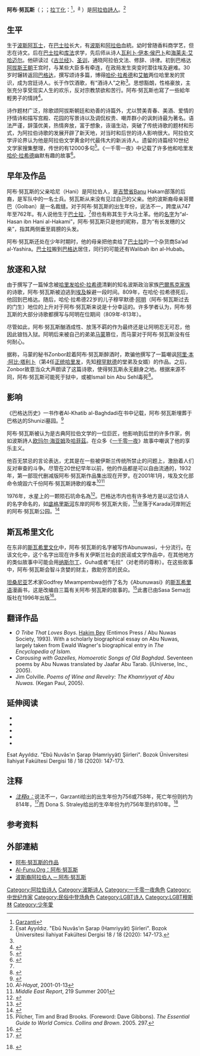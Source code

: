 {{Infobox writer <!-- For more information see [[:Template:Infobox_Writer/doc|:Template:Infobox Writer/doc]]. --> 
| name          = 阿布·努瓦斯<br>Abu Nuwas
| image         = Abu Nuwas.jpg
| image_size    = 180px
| alt           = 
| caption       = 由[[纪伯伦·哈利勒·纪伯伦|纪伯伦·哈利勒·纪伯伦]]于1916年绘制的阿布·努瓦斯画像。
| pseudonym     = 
| birth_name    = 
| birth_date    = 756
| birth_place   = 
| death_date    = {{Death year and age|814|756}}
| death_place   = 
| resting_place = 
| occupation    = [[诗人|诗人]]
| language      = 
| nationality   = 
| ethnicity     = 
| citizenship   = 
| education     = 
| alma_mater    = 
| period        = 
| genre         = 
| subject       = 
| movement      = 
| notableworks  = 
| spouse        = 
| partner       = 
| children      = 
| relatives     = 
| influences    = 
| influenced    = 
| awards        = 
| signature     = 
| signature_alt = 
| website       = 
| portaldisp    = 
}}

'''阿布·努瓦斯'''（{{lang-ar|ابونواس}}；{{lang-fa|ابونواس}}；[[拉丁化|拉丁化]]：{{unicode|Abū-Nuwās}}<ref name="Gp2">[[#GA|Garzanti]]</ref>，{{bd|756年||814年}}<sup id="fn_a_back">[[#fn_a|a]]</sup> ）是[[阿拉伯|阿拉伯]][[詩人|詩人]]。<ref>Esat Ayyıldız. "Ebû Nuvâs’ın Şarap (Hamriyyât) Şiirleri". Bozok Üniversitesi İlahiyat Fakültesi Dergisi 18 / 18 (2020): 147-173.</ref>

==生平==
生于[[波斯|波斯]][[阿瓦士|阿瓦士]]，在[[巴士拉|巴士拉]]长大，有[[波斯|波斯]]和[[阿拉伯|阿拉伯]]血統。幼时曾随香料商学艺，但志在诗文。后在[[巴士拉|巴士拉]]和[[库法|库法]]求学，先后师从诗人[[瓦利卜·伊本·侯巴卜|瓦利卜·伊本·侯巴卜]]和[[海莱夫·艾哈迈尔|海莱夫·艾哈迈尔]]。他研读过《[[古兰经|古兰经]]》、[[圣训|圣训]]，通晓阿拉伯文法、修辞、诗律。初到巴格达[[阿拔斯王朝|阿拔斯王朝]]王宫时，与某些大臣多有牵连，在政局发生突变时潜往埃及避难。30岁时辗转返回[[巴格达|巴格达]]，撰写颂诗多篇，博得[[哈伦·拉希德|哈伦·拉希德]]和[[阿布·阿卜杜拉·穆罕默德·阿明·本·哈伦|艾敏]]两位哈里发的赏识，成为宫廷诗人。长于作饮酒歌，有“酒诗人”之称<REF name="咏酒诗人"/>。思想豁朗，性格豪放，主张充分享受现实人生的欢乐，反对宗教禁欲和苦行。阿布·努瓦斯也寫了一些給年輕男子的情詩<REF>
{{Cite web
 |url= http://www.2girl.net/article-12893-1.html
 |title= 穆斯林同志荊棘路
 |accessdate= 2013-10-12
 |publisher= 女子拉拉學園
 |archive-date= 2016-03-05
 |archive-url= https://web.archive.org/web/20160305083811/http://www.2girl.net/article-12893-1.html
 |dead-url= no
 }}
</REF>。

诗作题材广泛，除歌颂阿拔斯朝廷和劝善的诗篇外，尤以赞美青春、美酒、爱情的抒情诗和描写宫殿、花园的写景诗以及调侃权贵、嘲弄群小的讽刺诗最为著名。语法严谨，辞藻优美，热情奔放，富于想象，诙谐生动，突破了传统诗歌的题材和形式，为阿拉伯诗歌的发展开辟了新天地，对当时和后世的诗人影响很大。阿拉伯文学评论界认为他是阿拉伯文学黄金时代最伟大的新派诗人。遗留的诗篇经10世纪文学家{{le|伊斯巴哈尼|Abu al-Faraj al-Isfahani}}搜集整理，传世的有12000多句<ref name="咏酒诗人">
{{Cite web|url=http://read.workercn.cn/Ebooks/T0801/200612251707190825/yuedu14.html|title=咏酒诗人阿布·努瓦斯|accessdate=2013-10-12|author=伊宏|work=阿拉伯文学简史|deadurl=yes|archiveurl=https://web.archive.org/web/20131013184030/http://read.workercn.cn/Ebooks/T0801/200612251707190825/yuedu14.html|archivedate=2013-10-13}}</ref>。《一千零一夜》中记载了许多他和哈里发[[哈伦·拉希德|哈伦·拉希德]]幽默有趣的故事<ref>{{Cite web
 |url          = http://www.21pw.com/boshi/2011-7-12/l82.html
 |title        = 阿布·努瓦斯大街
 |accessdate   = 2013-10-12
 |date         = 2011-07-12
 |publisher    = 品味旅遊網
 |archive-date = 2016-03-04
 |archive-url  = https://web.archive.org/web/20160304191758/http://www.21pw.com/boshi/2011-7-12/l82.html
 |dead-url     = yes
}}</ref>。

== 早年及作品 ==
阿布·努瓦斯的父亲哈尼（Hani）是阿拉伯人，是[[吉赞省|吉赞省]]Banu Hakam部落的后裔，是{{link-en|迈尔万二世|Marwan II}}军队中的一名士兵。努瓦斯从来没有见过自己的父亲。他的波斯裔母亲哥爾巴（Golban）是一名裁缝。对于阿布·努瓦斯的出生年份，说法不一，跨度从747年至762年。有人说他生于[[巴士拉|巴士拉]]，<ref name="Gp2"/>但也有称其生于大马士革。他的[[阿拉伯人名|名字]]为“al-Hasan ibn Hani al-Hakami”，阿布·努瓦斯只是他的昵称，意为“有长发穗的父亲”，指其两侧垂至肩膀的头发。

阿布·努瓦斯还处在少年时期时，他的母亲把他卖给了[[巴士拉|巴士拉]]的一个杂货商Sa’ad al-Yashira。[[巴士拉|巴士拉]]搬到[[巴格达|巴格达]]居住，同行的可能还有Walibah ibn al-Hubab。

== 放逐和入狱 ==
由于撰写了一篇悼念被[[哈里发|哈里发]][[哈伦·拉希德|哈伦·拉希德]]清剿的知名波斯政治家族[[巴爾馬克家族|巴爾馬克家族]]的诗歌，阿布·努瓦斯被迫逃到[[埃及|埃及]]躲避一段时间。809年，在哈伦·拉希德死后，他回到巴格达。随后，哈伦·拉希德22岁的儿子穆罕默德·[[阿布·阿卜杜拉·穆罕默德·阿明·本·哈伦|阿明]]（阿布·努瓦斯过去的门生）地位的上升对于阿布·努瓦斯来说是十分幸运的。许多学者认为，阿布·努瓦斯的大部分诗歌都撰写与阿明在位期间（809年-813年）。

尽管如此，阿布·努瓦斯酗酒成性、放荡不羁的作为最终还是让阿明忍无可忍，他因此锒铛入狱。阿明后来被自己的弟弟[[阿布·阿拔斯·阿卜杜拉·马蒙·本·哈伦|马蒙]]篡位，而马蒙对于阿布·努瓦斯没有任何耐心。

据称，马蒙的秘书Zonbor趁着阿布·努瓦斯醉酒时，欺骗他撰写了一篇嘲讽[[阿里·本·阿比·塔利卜|阿里·本·阿比·塔利卜]]（第4任[[正统哈里发|正统哈里发]]，先知[[穆罕默德|穆罕默德]]的堂弟及女婿）的作品。之后，Zonbor故意当众大声朗读了这篇诗歌，使得努瓦斯永无翻身之地。根据来源不同，阿布·努瓦斯可能死于狱中，或被Ismail bin Abu Sehl毒死<ref>{{cite book
 |author= F. F. Arbuthnot
 |title= Arabic Authors: A Manual of Arabian History and Literature
 |publisher= Library of Alexandria
 |isbn= 146551080X
 |url= http://books.google.com.tw/books?id=Muuc7dWDiaMC&pg=PT75&lpg=PT75&dq=Ismail+bin+Abu+Sehl&source=bl&ots=W_fsHkKRjo&sig=dn8s5u6vzIyCdAtvbPFdEhldnIU&hl=en&sa=X&ei=-vhYUoTjPInUkAXX5YCQBg&redir_esc=y#v=onepage&q=Ismail%20bin%20Abu%20Sehl&f=false
 |access-date= 2013-10-12
 |archive-date= 2019-06-20
 |archive-url= https://web.archive.org/web/20190620024458/https://books.google.com.tw/books?id=Muuc7dWDiaMC&pg=PT75&lpg=PT75&dq=Ismail+bin+Abu+Sehl&source=bl&ots=W_fsHkKRjo&sig=dn8s5u6vzIyCdAtvbPFdEhldnIU&hl=en&sa=X&ei=-vhYUoTjPInUkAXX5YCQBg&redir_esc=y#v=onepage&q=Ismail%20bin%20Abu%20Sehl&f=false
 |dead-url= no
 }}</ref>。

== 影响 ==

《巴格达历史》一书作者Al-Khatib al-Baghdadi在书中记载，阿布·努瓦斯埋葬于巴格达的Shunizi墓园。<ref>{{cite book|url=http://books.google.com/books?id=5DlbAAAAQAAJ&lpg=PA394&ots=4twy8GhFuH&dq=Abu%20Nuwas%20buried%20cemetery&pg=PA394#v=onepage&q=Abu%20Nuwas%20buried%20cemetery&f=false |title=Ibn Khallikan's biographical dictionary - Google Books |publisher=Books.google.com |date= |accessdate=2010-09-12}}</ref>

阿布·努瓦斯被认为是古典阿拉伯文学的一位巨匠，他影响到后世的许多作家，例如波斯詩人[[欧玛尔·海亚姆|欧玛尔·海亚姆]]及[[哈菲茲_(詩人)|哈菲茲]]。在众多《[[一千零一夜|一千零一夜]]》故事中嘲讽了他的享乐主义。

他百无禁忌的言论表达，尤其是在一些被伊斯兰传统所禁止的问题上，激励着人们反对审查的斗争。尽管在20世纪早年以前，他的作品都是可以自由流通的，1932年，第一部现代删减版阿布·努瓦斯作品集出现在开罗。在2001年1月，埃及文化部命令燒毀六千份阿布·努瓦斯{{le|同性性欲|homoerotic}}詩歌的複本<ref>''Al-Hayat'', 2001-01-13</ref><ref>''Middle East Report'', 219 Summer 2001</ref>

1976年，水星上的一颗陨石坑命名為{{Link-en|阿布·努瓦斯撞擊坑|Abu Nuwas (crater)}}<ref>
{{cite web |
 title=USGS Astro: Planetary Nomenclature: Feature Data Search Results |
 work=USGS Gazetteer of Planetary Nomenclature Feature Information |
 url=http://planetarynames.wr.usgs.gov/jsp/FeatureNameDetail.jsp?feature=60190 |
 accessdate=October 21, 2007 |
 archive-url=https://web.archive.org/web/20060923081839/http://planetarynames.wr.usgs.gov/jsp/FeatureNameDetail.jsp?feature=60190 |
 archive-date=2006-09-23 |
 dead-url=yes }}
</ref>。巴格达市内也有许多地方是以这位诗人的名字命名的，如[[底格里斯河|底格里斯河]]东岸的阿布·努瓦斯大街，<ref>{{cite web |author=Related Articles |url=http://www.britannica.com/EBchecked/topic/2290/Abu-Nuwas-Street |title=Abu Nuwas Street (street, Baghdad, Iraq) - Britannica Online Encyclopedia |publisher=Britannica.com |date= |accessdate=2010-09-12 |archive-date=2015-06-10 |archive-url=https://web.archive.org/web/20150610213029/http://www.britannica.com/EBchecked/topic/2290/Abu-Nuwas-Street |dead-url=no }}</ref>坐落于Karada河岸附近的阿布·努瓦斯公园。<ref>{{cite web |url=http://www.dvidshub.net/news/221/walk-park |title=DVIDS - News - A Walk in the Park |publisher=Dvidshub.net |date= |accessdate=2010-09-12 |archive-date=2021-01-22 |archive-url=https://web.archive.org/web/20210122021904/https://www.dvidshub.net/news/221/walk-park |dead-url=no }}</ref>

== 斯瓦希里文化 ==

在东非的[[斯瓦希里文化|斯瓦希里文化]]中，阿布·努瓦斯的名字被写作Abunuwasi，十分流行。在该文化中，这个名字出现在许多有关伊斯兰社会的民谣或文学作品中，在其他地方的类似故事中可能会用[[纳斯尔丁|纳斯尔丁]]、Guha或者“毛拉”（对老师的尊称）。在这些故事中，阿布·努瓦斯会智斗贪婪的财主，救助穷苦的民众。

[[坦桑尼亚|坦桑尼亚]]艺术家Godfrey Mwampembwa创作了名为《Abunuwasi》的[[斯瓦希里语|斯瓦希里语]]漫画书，这是改编自三篇有关阿布·努瓦斯的故事的。<ref name="Pilcher">Pilcher, Tim and Brad Brooks. (Foreword: Dave Gibbons). ''The Essential Guide to World Comics''. ''Collins and Brown''. 2005. 297.</ref>此書已由Sasa Sema出版社在1996年出版<ref>{{Cite web |url=http://www.amazon.com/Abunuwasi-Gado/dp/9966960902 |title=Amazon.com: Abunuwasi (Swahili Edition) (9789966960900): Gado: Books<!-- Bot generated title --> |access-date=2013-03-23 |archive-date=2008-05-06 |archive-url=https://web.archive.org/web/20080506193931/http://www.amazon.com/Abunuwasi-Gado/dp/9966960902 |dead-url=no }}</ref>。

== 翻译作品 ==
* ''O Tribe That Loves Boys''. [[Hakim_Bey|Hakim Bey]] (Entimos Press / Abu Nuwas Society, 1993). With a scholarly biographical essay on Abu Nuwas, largely taken from Ewald Wagner's biographical entry in ''The Encyclopedia of Islam.''
* ''Carousing with Gazelles, Homoerotic Songs of Old Baghdad''. Seventeen poems by Abu Nuwas translated by Jaafar Abu Tarab.  (iUniverse, Inc., 2005).
* Jim Colville. ''Poems of Wine and Revelry: The Khamriyyat of Abu Nuwas.'' (Kegan Paul, 2005).

== 延伸阅读 ==
*{{cite book
    | first = Philip F.
    | last = Kennedy
    | coauthors = 
    | year = 1997
    | title = The Wine Song in Classical Arabic Poetry: Abu Nuwas and the Literary Tradition
    | publisher = Open University Press
    | isbn = 0-19-826392-9
    }}
*{{cite book
    | first = Philip F.
    | last = Kennedy
    | coauthors = 
    | year = 2005
    | title = Abu Nuwas: A Genius of Poetry
    | publisher = OneWorld Press
    | isbn = 1-85168-360-7
    }}
*{{cite book
    | first = Norris J.
    | last = Lacy
    | editor = [[Moshe_Lazar|Moshe Lazar]]
    | year = 1989
    | title = Poetics of Love in the Middle Ages
    | chapter = The Care and Feeding of Gazelles – Medieval Arabic and Hebrew love poetry
    | publisher = George Mason University Press
    | pages= 95–118
    | isbn = 0-913969-25-7
    }}
*{{cite book
    | author = Frye, Richard Nelson
    | title = The Golden Age of Persia
    | year = 1975
    | url = https://archive.org/details/goldenageofpersi0000frye_f4r7
    | publisher = 
    | page= [https://archive.org/details/goldenageofpersi0000frye_f4r7/page/123 123]
    | isbn = 0-06-492288-X
    | authorlink = Richard Nelson Frye
    }}
*{{cite book
    | publisher = [[Encyclopædia_Britannica|Encyclopædia Britannica]]
    | title = Abu Nuwas
    | url = http://www.britannica.com/eb/article-9003430
    | access-date = 2013-03-23
    | archive-date = 2008-11-19
    | archive-url = https://web.archive.org/web/20081119021621/http://www.britannica.com/eb/article-9003430
    | dead-url = no
    }}
Esat Ayyıldız. "Ebû Nuvâs’ın Şarap (Hamriyyât) Şiirleri". Bozok Üniversitesi İlahiyat Fakültesi Dergisi 18 / 18 (2020): 147-173.
== 注释 ==
{{Refbegin}}
* <cite id="fn_a">[[#fn_a_back|注释a：]]</cite>说法不一，Garzanti给出的出生年份为756或758年，死亡年份则约为814年，<ref><cite id="GA">{{cite book |title=Enciclopedia Garzanti della letteratura |last=Garzanti |first=Aldo |authorlink=Aldo Garzanti |year=1974 |origyear=1972 |publisher=Garzanti |location=Milan |page=2 |language=it}}</cite></ref>而 Dona S. Straley给出的生卒年份为约756年至约810年。<ref>{{cite book |first=Dona S. |last=Straley |title=The undergraduate's companion to Arab writers and their web sites |url=https://archive.org/details/undergraduatesco0000stra |year=2004 |publisher=Libraries Unlimited |page=[https://archive.org/details/undergraduatesco0000stra/page/30 30] |isbn=1-59158-118-4 |id=ISBN 978-1-59158-118-5}}</cite></ref>
{{Refend}}

== 参考资料 ==
{{reflist|colwidth=30em}}

== 外部連結 ==
* [https://web.archive.org/web/20051231073443/http://www.androphile.org/preview/Library/Mythology/Arabian/AbuNuwas/AbuNuwasBio.html 阿布·努瓦斯的作品]
* [https://web.archive.org/web/20130731180006/http://www.al-funun.org/al-funun/images/abu_nuwas.html Al-Funu.Org：阿布·努瓦斯]
* [http://www.dailystar.com.lb/article.asp?edition_id=10&categ_id=4&Article_id=5267  波斯裔阿拉伯人 ─ 阿布·努瓦斯] {{Wayback|url=http://www.dailystar.com.lb/article.asp?edition_id=10&categ_id=4&Article_id=5267 |date=20090726105654 }}

{{Authority control}}
{{DEFAULTSORT:Nuwas, Abu}}
[[Category:阿拉伯诗人|Category:阿拉伯诗人]]
[[Category:波斯诗人|Category:波斯诗人]]
[[Category:一千零一夜角色|Category:一千零一夜角色]]
[[Category:中世纪作家|Category:中世纪作家]]
[[Category:民俗中登场角色|Category:民俗中登场角色]]
[[Category:LGBT诗人|Category:LGBT诗人]]
[[Category:LGBT穆斯林|Category:LGBT穆斯林]]
[[Category:少年愛|Category:少年愛]]